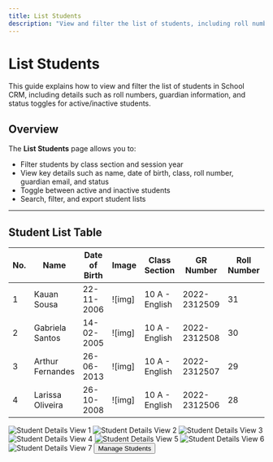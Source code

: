 ```yaml
---
title: List Students
description: "View and filter the list of students, including roll numbers and guardian details, in School CRM."
---
```


# List Students

This guide explains how to view and filter the list of students in School CRM, including details such as roll numbers, guardian information, and status toggles for active/inactive students.

## Overview

The **List Students** page allows you to:
- Filter students by class section and session year
- View key details such as name, date of birth, class, roll number, guardian email, and status
- Toggle between active and inactive students
- Search, filter, and export student lists

---

## Student List Table

| No. | Name            | Date of Birth | Image   | Class Section    | GR Number      | Roll Number | Gender | Admission Date | Guardian Email | Status  |
|-----|-----------------|---------------|---------|------------------|---------------|-------------|--------|---------------|---------------|---------|
| 1   | Kauan Sousa     | 22-11-2006    | ![img]  | 10 A - English   | 2022-2312509  | 31          | Male   | 22-11-2023    | AmberMWa      | Active  |
| 2   | Gabriela Santos | 14-02-2005    | ![img]  | 10 A - English   | 2022-2312508  | 30          | Female | 22-11-2023    | BrianNWest    | Active  |
| 3   | Arthur Fernandes| 26-06-2013    | ![img]  | 10 A - English   | 2022-2312507  | 29          | Male   | 22-11-2023    | CharlesBRO    | Active  |
| 4   | Larissa Oliveira| 26-10-2008    | ![img]  | 10 A - English   | 2022-2312506  | 28          | Female | 22-11-2023    | DavidJMeye    | Active  |

<Frame>
  <img src="/images/student-studen-details1.png" alt="Student Details View 1" />
</Frame>

<Frame>
  <img src="/images/student-studen-details2.png" alt="Student Details View 2" />
</Frame>

<Frame>
  <img src="/images/student-studen-details3.png" alt="Student Details View 3" />
</Frame>

<Frame>
  <img src="/images/student-studen-details4.png" alt="Student Details View 4" />
</Frame>

<Frame>
  <img src="/images/student-studen-details5.png" alt="Student Details View 5" />
</Frame>

<Frame>
  <img src="/images/student-studen-details6.png" alt="Student Details View 6" />
</Frame>

<Frame>
  <img src="/images/student-studen-details7.png" alt="Student Details View 7" />
</Frame>

<Button href="/student/manage-students" variant="primary">
  Manage Students
</Button> 